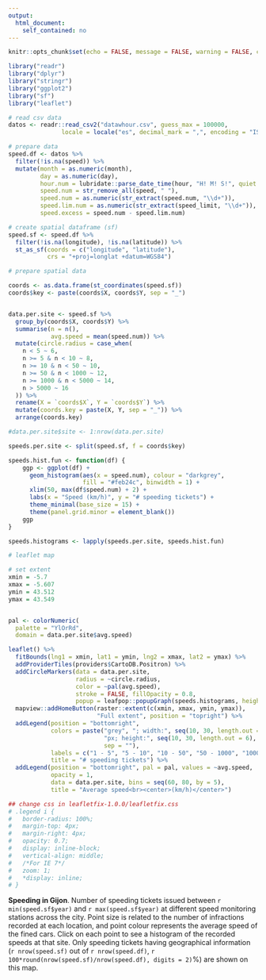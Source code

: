 ```yaml
---
output: 
  html_document:
    self_contained: no
---
```


```r
knitr::opts_chunk$set(echo = FALSE, message = FALSE, warning = FALSE, cache=TRUE)
```

```r
library("readr")
library("dplyr")
library("stringr")
library("ggplot2")
library("sf")
library("leaflet")
```

```r
# read csv data
datos <- readr::read_csv2("datawhour.csv", guess_max = 100000, 
               locale = locale("es", decimal_mark = ",", encoding = "ISO-8859-1"))
```


```r
# prepare data
speed.df <- datos %>%
  filter(!is.na(speed)) %>%
  mutate(month = as.numeric(month),
         day = as.numeric(day), 
         hour.num = lubridate::parse_date_time(hour, "H! M! S!", quiet = TRUE),
         speed.num = str_remove_all(speed, " "),
         speed.num = as.numeric(str_extract(speed.num, "\\d+")),
         speed.lim.num = as.numeric(str_extract(speed_limit, "\\d+")),
         speed.excess = speed.num - speed.lim.num)

```



```r
# create spatial dataframe (sf)
speed.sf <- speed.df %>%
  filter(!is.na(longitude), !is.na(latitude)) %>%
  st_as_sf(coords = c("longitude", "latitude"), 
           crs = "+proj=longlat +datum=WGS84")
```



```r
# prepare spatial data

coords <- as.data.frame(st_coordinates(speed.sf))
coords$key <- paste(coords$X, coords$Y, sep = "_")


data.per.site <- speed.sf %>%
  group_by(coords$X, coords$Y) %>%
  summarise(n = n(),
            avg.speed = mean(speed.num)) %>%
  mutate(circle.radius = case_when(
    n < 5 ~ 6,
    n >= 5 & n < 10 ~ 8,
    n >= 10 & n < 50 ~ 10,
    n >= 50 & n < 1000 ~ 12,
    n >= 1000 & n < 5000 ~ 14,
    n > 5000 ~ 16
  )) %>%
  rename(X = `coords$X`, Y = `coords$Y`) %>%
  mutate(coords.key = paste(X, Y, sep = "_")) %>%
  arrange(coords.key)

#data.per.site$site <- 1:nrow(data.per.site)

speeds.per.site <- split(speed.sf, f = coords$key)

speeds.hist.fun <- function(df) {
    ggp <- ggplot(df) + 
      geom_histogram(aes(x = speed.num), colour = "darkgrey", 
                     fill = "#feb24c", binwidth = 1) +
      xlim(50, max(df$speed.num) + 2) +
      labs(x = "Speed (km/h)", y = "# speeding tickets") +
      theme_minimal(base_size = 15) +
      theme(panel.grid.minor = element_blank())
    ggp
}

speeds.histograms <- lapply(speeds.per.site, speeds.hist.fun)
```


```r

# leaflet map

# set extent
xmin = -5.7
xmax = -5.607
ymin = 43.512
ymax = 43.549


pal <- colorNumeric(
  palette = "YlOrRd",
  domain = data.per.site$avg.speed)

leaflet() %>%
  fitBounds(lng1 = xmin, lat1 = ymin, lng2 = xmax, lat2 = ymax) %>%
  addProviderTiles(providers$CartoDB.Positron) %>%
  addCircleMarkers(data = data.per.site,
                   radius = ~circle.radius,
                   color = ~pal(avg.speed),
                   stroke = FALSE, fillOpacity = 0.8,
                   popup = leafpop::popupGraph(speeds.histograms, height = 200)) %>%
  mapview::addHomeButton(raster::extent(c(xmin, xmax, ymin, ymax)), 
                         "Full extent", position = "topright") %>%
  addLegend(position = "bottomright", 
            colors = paste("grey", "; width:", seq(10, 30, length.out = 6), 
                           "px; height:", seq(10, 30, length.out = 6), "px", 
                           sep = ""), 
            labels = c("1 - 5", "5 - 10", "10 - 50", "50 - 1000", "1000 - 5000", "5000 - 20000"),
            title = "# speeding tickets") %>%
  addLegend(position = "bottomright", pal = pal, values = ~avg.speed, 
            opacity = 1,
            data = data.per.site, bins = seq(60, 80, by = 5), 
            title = "Average speed<br><center>(km/h)</center>") 

## change css in leafletfix-1.0.0/leafletfix.css
# .legend i {
#   border-radius: 100%;
#   margin-top: 4px;
#   margin-right: 4px;
#   opacity: 0.7;
#   display: inline-block;
#   vertical-align: middle;
#   /*For IE 7*/
#   zoom: 1;
#   *display: inline;
# }

```




**Speeding in Gijon**. Number of speeding tickets issued between `r min(speed.sf$year)` and `r max(speed.sf$year)` at different speed monitoring stations across the city. Point size is related to the number of infractions recorded at each location, and point colour represents the average speed of the fined cars. Click on each point to see a histogram of the recorded speeds at that site. Only speeding tickets having geographical information (`r nrow(speed.sf)` out of `r nrow(speed.df)`, `r 100*round(nrow(speed.sf)/nrow(speed.df), digits = 2)`%) are shown on this map.

